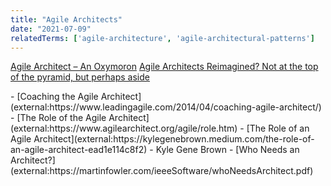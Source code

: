 ```yaml
---
title: "Agile Architects"
date: "2021-07-09"
relatedTerms: ['agile-architecture', 'agile-architectural-patterns']
---
```


[Agile Architect – An Oxymoron]((/blog/agile_architect-2))
[Agile Architects Reimagined? Not at the top of the pyramid, but perhaps aside](/blog/agile_architect)

<HighlightBox heading="Resource Links" variant="resourceLinks">
- [Coaching the Agile Architect](external:https://www.leadingagile.com/2014/04/coaching-agile-architect/)
- [The Role of the Agile Architect](external:https://www.agilearchitect.org/agile/role.htm)
- [The Role of an Agile Architect](external:https://kylegenebrown.medium.com/the-role-of-an-agile-architect-ead1e114c8f2) - Kyle Gene Brown
- [Who Needs an Architect?](external:https://martinfowler.com/ieeeSoftware/whoNeedsArchitect.pdf)
</HighlightBox>
